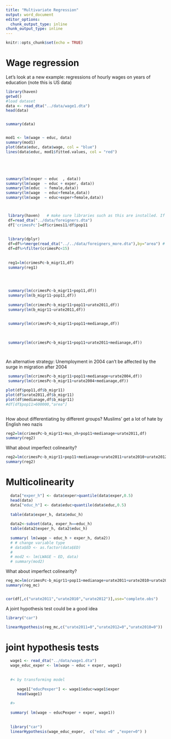 ```yaml
---
title: "Multivariate Regression"
output: word_document
editor_options: 
  chunk_output_type: inline
chunk_output_type: inline
---
```


```r
knitr::opts_chunk$set(echo = TRUE)
```




# Wage regression

Let's look at a new example: regressions of hourly wages on years of education (note this is US data)

```r
library(haven) 
getwd()  
#load dataset 
data <- read_dta("../data/wage1.dta")
head(data)


summary(data)


mod1 <- lm(wage ~ educ, data)
summary(mod1)
plot(data$educ, data$wage, col = "blue")
lines(data$educ, mod1$fitted.values, col = "red")





summary(lm(exper ~ educ  , data))
summary(lm(wage  ~ educ + exper, data))
summary(lm(educ  ~ female,data))
summary(lm(wage  ~ educ+female,data))
summary(lm(wage  ~ educ+exper+female,data))




```






```r
 library(haven)   # make sure libraries such as this are installed. If not go to Tools -> Install Packages
 df=read_dta("../data/foreigners.dta")
 df['crimesPc']=df$crimes11/df$pop11
 
 
 library(dplyr)
 df=df%>%merge(read_dta("../../data/foreigners_more.dta"),by="area") # Getting further variables
 df=df%>%filter(crimesPc<15)
 
 
 reg1=lm(crimesPc~b_migr11,df)
 summary(reg1)
 

 
 
 summary(lm(crimesPc~b_migr11+pop11,df))
 summary(lm(b_migr11~pop11,df))
 
 summary(lm(crimesPc~b_migr11+pop11+urate2011,df))
 summary(lm(b_migr11~urate2011,df))
 
 
 summary(lm(crimesPc~b_migr11+pop11+medianage,df))
 
 
 
 summary(lm(crimesPc~b_migr11+pop11+urate2011+medianage,df))
 
 
``` 
 
 
 
 
 An alternative strategy: Unemployment in 2004 can't be affected by the surge in migration after 2004
```r

 summary(lm(crimesPc~b_migr11+pop11+medianage+urate2004,df))
 summary(lm(crimesPc~b_migr11+urate2004+medianage,df))

```
 
 
 
 

```r





plot(df$pop11,df$b_migr11)
plot(df$urate2011,df$b_migr11)
plot(df$medianage,df$b_migr11)
#df[df$pop11>600000,"area"]
 
```



How about differentiating by different groups? Muslims' get a lot of hate by English neo nazis
```r

reg2=lm(crimesPc~b_migr11+mus_sh+pop11+medianage+urate2011,df)
summary(reg2)

```


What about imperfect colinearity?

```r


reg2=lm(crimesPc~b_migr11+pop11+medianage+urate2011+urate2010+urate2012,df)
summary(reg2)


```



  
# Multicolinearity


```r
  data["exper_h"] <- data$exper>quantile(data$exper,0.5)  
  head(data)
  data["educ_h"] <- data$educ>quantile(data$educ,0.5)  
  
  table(data$exper_h, data$educ_h)
  
  data2<-subset(data, exper_h==educ_h)
  table(data2$exper_h, data2$educ_h)
  
  summary( lm(wage ~ educ_h + exper_h, data2))
  # # change variable type
  # data$ED <- as.factor(data$ED)
  # 
  # mod2 <- lm(LWAGE ~ ED, data)
  # summary(mod2)

```



What about imperfect colinearity?

```r


reg_mc=lm(crimesPc~b_migr11+pop11+medianage+urate2011+urate2010+urate2012,df)
summary(reg_mc)


cor(df[,c("urate2011","urate2010","urate2012")],use="complete.obs")

```

A joint hypothesis test could be a good idea



```r
library("car")

linearHypothesis(reg_mc,c("urate2011=0","urate2012=0","urate2010=0"))


```

  
# joint hypothesis tests

```r
  wage1 <- read_dta("../data/wage1.dta")
  wage_educ_exper <- lm(wage ~ educ + exper, wage1)
  
  
  #< by transforming model
  
     wage1["educPexper"] <- wage1$educ+wage1$exper
     head(wage1)
  
  #>
  
  summary( lm(wage ~ educPexper + exper, wage1))
  
  
  library("car")
  linearHypothesis(wage_educ_exper,  c("educ =0" ,"exper=0") )
  
```  







